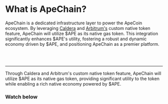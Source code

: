 

# What is ApeChain?
ApeChain is a dedicated infrastructure layer to power the ApeCoin ecosystem.
By leveraging [Caldera](https://www.caldera.xyz/) and [Arbitrum's](https://arbitrum.io/orbit) custom native token feature, ApeChain will utilize $APE as its native gas token. This integration significantly enhances $APE's utility, fostering a robust and dynamic economy driven by $APE, and positioning ApeChain as a premier platform.

<br></br>
<hr></hr>
Through Caldera and Arbitrum's custom native token feature, ApeChain will utilize $APE as its native gas token, providing significant utility to the token while enabling a rich native economy powered by $APE.

### Watch below

<br></br>

<YouTube id="ciPfRXmIteI"/>